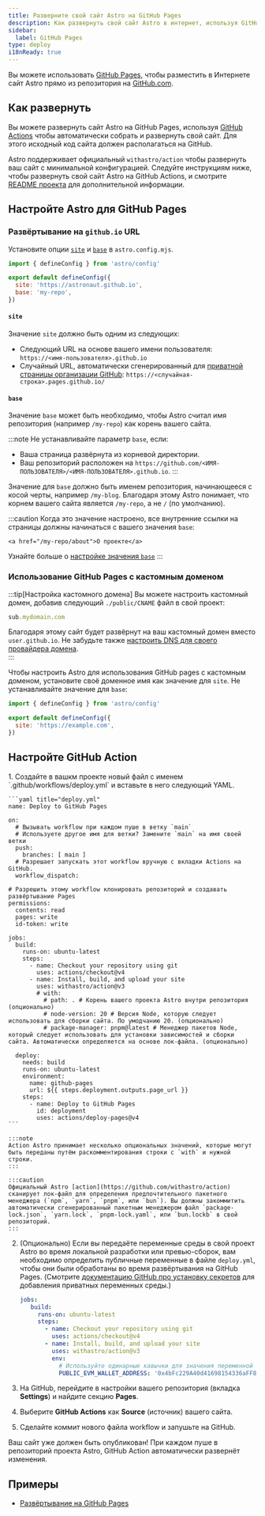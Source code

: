 ```yaml
---
title: Разверните свой сайт Astro на GitHub Pages
description: Как развернуть свой сайт Astro в интернет, используя GitHub Pages.
sidebar:
  label: GitHub Pages
type: deploy
i18nReady: true
---
```


Вы можете использовать [GitHub Pages](https://pages.github.com/), чтобы разместить в Интернете сайт Astro прямо из репозитория на [GitHub.com](https://github.com/).

## Как развернуть

Вы можете развернуть сайт Astro на GitHub Pages, используя [GitHub Actions](https://github.com/features/actions) чтобы автоматически собрать и развернуть свой сайт. Для этого исходный код сайта должен располагаться на GitHub.

Astro поддерживает официальный `withastro/action` чтобы развернуть ваш сайт с минимальной конфигурацией. Следуйте инструкциям ниже, чтобы развернуть свой сайт Astro на GitHub Actions, и смотрите [README проекта](https://github.com/withastro/action) для дополнительной информации.

## Настройте Astro для GitHub Pages

### Развёртывание на `github.io` URL 

Установите опции [`site`](/en/reference/configuration-reference/#site) и [`base`](/en/reference/configuration-reference/#base) в `astro.config.mjs`.
    
```js title="astro.config.mjs" ins={4-5}
import { defineConfig } from 'astro/config'

export default defineConfig({
  site: 'https://astronaut.github.io',
  base: 'my-repo',
})
```

#### `site`

Значение `site` должно быть одним из следующих:

- Следующий URL на основе вашего имени пользователя: `https://<имя-пользователя>.github.io`
- Случайный URL, автоматически сгенерированный для  [приватной страницы организации GitHub](https://docs.github.com/en/enterprise-cloud@latest/pages/getting-started-with-github-pages/changing-the-visibility-of-your-github-pages-site): `https://<случайная-строка>.pages.github.io/`

#### `base`

Значение `base` может быть необходимо, чтобы Astro считал имя репозитория (например `/my-repo`) как корень вашего сайта.

:::note
  Не устанавливайте параметр `base`, если:

- Ваша страница развёрнута из корневой директории.
- Ваш репозиторий расположен на `https://github.com/<ИМЯ-ПОЛЬЗОВАТЕЛЯ>/<ИМЯ-ПОЛЬЗОВАТЕЛЯ>.github.io`.
:::

Значение для `base` должно быть именем репозитория, начинающееся с косой черты, например `/my-blog`. Благодаря этому Astro понимает, что корнем вашего сайта является `/my-repo`, а не `/` (по умолчанию).

:::caution
    Когда это значение настроено, все внутренние ссылки на страницы должны начинаться с вашего значения `base`:

```astro ins="/my-repo"
<a href="/my-repo/about">О проекте</a>
```

Узнайте больше о [настройке значения `base`](/en/reference/configuration-reference/#base)
:::

### Использование GitHub Pages с кастомным доменом

:::tip[Настройка кастомного домена]
Вы можете настроить кастомный домен, добавив следующий `./public/CNAME` файл в свой проект: 

```js title="public/CNAME"
sub.mydomain.com
```

Благодаря этому сайт будет развёрнут на ваш кастомный домен вместо `user.github.io`. Не забудьте также [настроить DNS для своего провайдера домена](https://docs.github.com/en/pages/configuring-a-custom-domain-for-your-github-pages-site/managing-a-custom-domain-for-your-github-pages-site#configuring-a-subdomain).   
:::
  
Чтобы настроить Astro для использования GitHub pages с кастомным доменом, установите своё доменное имя как значение для `site`. Не устанавливайте значение для `base`:

```js title="astro.config.mjs" ins={4}
import { defineConfig } from 'astro/config'

export default defineConfig({
  site: 'https://example.com',
})
```

## Настройте GitHub Action

<Steps>
1. Создайте в вашкм проекте новый файл с именем `.github/workflows/deploy.yml` и вставьте в него следующий YAML.

    ```yaml title="deploy.yml"
    name: Deploy to GitHub Pages

    on:
      # Вызывать workflow при каждом пуше в ветку `main`
      # Используете другое имя для ветки? Замените `main` на имя своей ветки
      push:
        branches: [ main ]
      # Разрешает запускать этот workflow вручную с вкладки Actions на GitHub.
      workflow_dispatch:
      
    # Разрешить этому workflow клонировать репозиторий и создавать развёртывание Pages
    permissions:
      contents: read
      pages: write
      id-token: write

    jobs:
      build:
        runs-on: ubuntu-latest
        steps:
          - name: Checkout your repository using git
            uses: actions/checkout@v4
          - name: Install, build, and upload your site
            uses: withastro/action@v3
            # with:
              # path: . # Корень вашего проекта Astro внутри репозитория (опционально)
              # node-version: 20 # Версия Node, которую следует использовать для сборки сайта. По умодчанию 20. (опционально)
              # package-manager: pnpm@latest # Менеджер пакетов Node, который следует использовать для установки зависимостей и сборки сайта. Автоматически определяется на основе лок-файла. (опционально)

      deploy:
        needs: build
        runs-on: ubuntu-latest
        environment:
          name: github-pages
          url: ${{ steps.deployment.outputs.page_url }}
        steps:
          - name: Deploy to GitHub Pages
            id: deployment
            uses: actions/deploy-pages@v4
    ```

    :::note
    Action Astro принимает несколько опциональных значений, которые могут быть переданы путём раскомментирования строки с `with` и нужной строки.
    :::
    
    :::caution
    Официальный Astro [action](https://github.com/withastro/action) сканирует лок-файл для определения предпочтительного пакетного менеджера (`npm`, `yarn`, `pnpm`, или `bun`). Вы должны закоммитить автоматически сгенерированный пакетным менеджером файл `package-lock.json`, `yarn.lock`, `pnpm-lock.yaml`, или `bun.lockb` в свой репозиторий.
    :::

2. (Опционально) Если вы передаёте переменные среды в свой проект Astro во время локальной разработки или превью-сборок, вам необходимо определить публичные переменные в файле `deploy.yml`, чтобы они были обработаны во время развёртывания на GitHub Pages. (Смотрите [документацию GitHub про установку секретов](https://docs.github.com/en/actions/writing-workflows/choosing-what-your-workflow-does/store-information-in-variables#creating-configuration-variables-for-a-repository) для добавления приватных переменных среды.)

   ```yaml title="deploy.yml"
   jobs:
      build:
        runs-on: ubuntu-latest
        steps:
          - name: Checkout your repository using git
            uses: actions/checkout@v4
          - name: Install, build, and upload your site
            uses: withastro/action@v3
            env:
              # Используйте одинарные кавычки для значения переменной
              PUBLIC_EVM_WALLET_ADDRESS: '0x4bFc229A40d41698154336aFF864f61083E76659'
   ```


3. На GitHub, перейдите в настройки вашего репозитория (вкладка **Settings**) и найдите секцию **Pages**.

4. Выберите **GitHub Actions** как **Source** (источник) вашего сайта.  

5. Сделайте коммит нового файла workflow и запушьте на GitHub.  
</Steps>
  
Ваш сайт уже должен быть опубликован! При каждом пуше в репозиторий проекта Astro, GitHub Action автоматически развернёт изменения.

## Примеры

- [Развёртывание на GitHub Pages](https://github.com/hkbertoson/github-pages)
